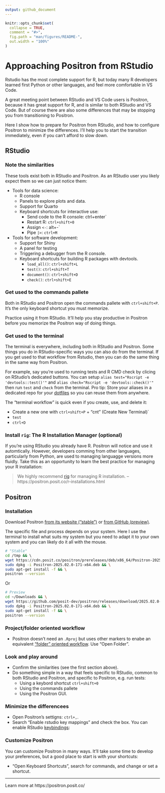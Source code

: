 ```yaml
---
output: github_document
---
```


<!-- README.md is generated from README.Rmd. Please edit that file -->

```r
knitr::opts_chunk$set(
  collapse = TRUE,
  comment = "#>",
  fig.path = "man/figures/README-",
  out.width = "100%"
)
```

# Approaching Positron from RStudio

Rstudio has the most complete support for R, but today many R developers 
learned first Python or other languages, and feel more comfortable in VS Code.

A great meeting point between RStudio and VS Code users is Positron, because it 
has great support for R, and is similar to both RStudio and VS Code. But of 
course there are also some differences that may be stopping you from 
transitioning to Positron.

Here I show how to prepare for Positron from RStudio, and how to configure 
Positron to minimize the differences. I'll help you to start the transition
immediately, even if you can't afford to slow down.

## RStudio

### Note the similarities

These tools exist both in RStudio and Positron. As an RStudio user you likely
expect them so we can just notice them:

* Tools for data science:
  * R console
  * Panels to explore plots and data.
  * Support for Quarto
  * Keyboard shortcuts for interactive use:
    * Send code to the R console: ctrl+enter`
    * Restart R: `ctrl+shift+0`
    * Assign ` <- `: alt+-`
    * Pipe ` |> `: `ctrl+M`
* Tools for software development:
  * Support for Shiny
  * A panel for testing
  * Triggering a debugger from the R console.
  * Keyboard shortcuts for building R packages with devtools.
    * `load_all()`: `ctrl+shift+L`
    * `test()`: `ctrl+shift+T`
    * `document()`: `ctrl+shift+D`
    * `check()`: `ctrl+shift+E`

### Get used to the commands pallete

Both in RStudio and Positron open the commands pallete with `ctrl+shift+P`. It's
the only keyboard shortcut you must memorize. 

Practice using it from RStudio. It'll help you stay productive in Positron
before you memorize the Positron way of doing things.

### Get used to the terminal

The terminal is everywhere, including both in RStudio and Positron. Some things
you do in RStudio-specific ways you can also do from the terminal. If you get
used to that workflow from Rstudio, then you can do the same thing in the same
way from Positron. 

For example, say you're used to running tests and R CMD check by clicing on RStudio's 
dedicated buttons. You can setup `alias test="Rscript -e 'devtools::test()'"` and 
`alias check="Rscript -e 'devtools::check()'"` then run `test` and `check` from
the terminal. Pro tip: Store your aliases in a dedicated repo for your 
[dotfiles](https://dotfiles.github.io/) so you can reuse them from anywhere.

The "terminal workflow" is quick even if you create, use, and delete it:

* Create a new one with `ctrl+shift+P` + "cnt" (Create New Terminal)`
* `test`
* `ctrl+D`

### Install `rig`: The R Installation Manager (optional)

If you're using RStudio you already have R. Positron will notice and use it
automtically. However, developers comming from other languages, particularly
from Python, are used to managing languagge versions more fluidly. Take this
as an opportunity to learn the best practice for managing your R installation: 

> We highly recommend [rig](https://github.com/r-lib/rig) for managing R 
installation. --https://positron.posit.co/r-installations.html

## Positron

### Installation

Download Positron [from its website ("stable")](https://positron.posit.co/download) 
or [from GitHub (preview)](https://github.com/posit-dev/positron/releases). 

The specific file and process depends on your system. Here I use the terminal to
install what suits my system but you need to adapt it to your own system and you
can likely do it all with the mouse.

```bash
# "Stable"
cd /tmp && \ 
wget https://cdn.posit.co/positron/prereleases/deb/x86_64/Positron-2025.02.0-171-x64.deb && \
sudo dpkg -i Positron-2025.02.0-171-x64.deb && \
sudo apt-get install -f && \
positron --version
```

Or

```bash
# Preview
cd ~/Downloads && \
wget https://github.com/posit-dev/positron/releases/download/2025.02.0-171/Positron-2025.02.0-171-x64.deb && \
sudo dpkg -i Positron-2025.02.0-171-x64.deb && \
sudo apt-get install -f && \
positron --version
```

### Project/folder oriented workflow

* Positron doesn't need an `.Rproj` but uses other markers to enabe an
  equivalent ["folder" oriented workflow](https://positron.posit.co/rstudio-rproj-file.html). 
  Use "Open Folder".

### Look and play around

* Confirm the similarities (see the first section above).
* Do something simple in a way that feels specific to RStudio, common to both 
RStudio and Positron, and specific to Positron, e.g. run tests:
  * Using a keybord shortcut `ctrl+shift+0`
  * Using the commands pallete
  * Using the Positron GUI.

### Minimize the differencees

* Open Positron's settigns: `ctrl+,`.
* Search "Enable rstudio key mappings" and check the box.
You can enable RStudio [keybindings](https://positron.posit.co/keyboard-shortcuts.html#rstudio-keymap):

### Customize Positron

You can customize Positron in many ways. It'll take some time to develop your
preferences, but a good place to start is with your shortcuts:

* "Open Keyboard Shortcuts", search for commands, and change or set a shortcut. 

----

Learn more at https://positron.posit.co/